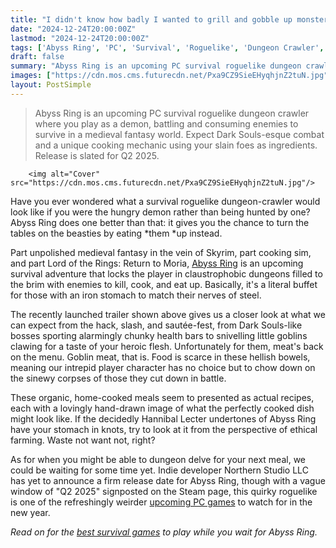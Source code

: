 ```yaml
---
title: "I didn't know how badly I wanted to grill and gobble up monsters until this upcoming survival roguelike made it look so tasty"
date: "2024-12-24T20:00:00Z"
lastmod: "2024-12-24T20:00:00Z"
tags: ['Abyss Ring', 'PC', 'Survival', 'Roguelike', 'Dungeon Crawler', 'Action RPG', 'Cooking Sim']
draft: false
summary: "Abyss Ring is an upcoming PC survival roguelike dungeon crawler where you play as a demon, battling and consuming enemies to survive in a medieval fantasy world.  Expect Dark Souls-esque combat and a unique cooking mechanic using your slain foes as ingredients. Release is slated for Q2 2025."
images: ["https://cdn.mos.cms.futurecdn.net/Pxa9CZ9SieEHyqhjnZ2tuN.jpg"]
layout: PostSimple
---
```

> Abyss Ring is an upcoming PC survival roguelike dungeon crawler where you play as a demon, battling and consuming enemies to survive in a medieval fantasy world.  Expect Dark Souls-esque combat and a unique cooking mechanic using your slain foes as ingredients. Release is slated for Q2 2025.


        <img alt="Cover" src="https://cdn.mos.cms.futurecdn.net/Pxa9CZ9SieEHyqhjnZ2tuN.jpg"/>
        
Have you ever wondered what a survival roguelike dungeon-crawler would look like if you were the hungry demon rather than being hunted by one? Abyss Ring does one better than that: it gives you the chance to turn the tables on the beasties by eating *them *up instead.

Part unpolished medieval fantasy in the vein of Skyrim, part cooking sim, and part Lord of the Rings: Return to Moria, [Abyss Ring](https://store.steampowered.com/app/3401570/Abyss_Ring/) is an upcoming survival adventure that locks the player in claustrophobic dungeons filled to the brim with enemies to kill, cook, and eat up. Basically, it's a literal buffet for those with an iron stomach to match their nerves of steel.

The recently launched trailer shown above gives us a closer look at what we can expect from the hack, slash, and sautée-fest, from Dark Souls-like bosses sporting alarmingly chunky health bars to snivelling little goblins clawing for a taste of your heroic flesh. Unfortunately for them, meat's back on the menu. Goblin meat, that is. Food is scarce in these hellish bowels, meaning our intrepid player character has no choice but to chow down on the sinewy corpses of those they cut down in battle.

These organic, home-cooked meals seem to presented as actual recipes, each with a lovingly hand-drawn image of what the perfectly cooked dish might look like. If the decidedly Hannibal Lecter undertones of Abyss Ring have your stomach in knots, try to look at it from the perspective of ethical farming. Waste not want not, right?

As for when you might be able to dungeon delve for your next meal, we could be waiting for some time yet. Indie developer Northern Studio LLC has yet to announce a firm release date for Abyss Ring, though with a vague window of "Q2 2025" signposted on the Steam page, this quirky roguelike is one of the refreshingly weirder [upcoming PC games](https://www.gamesradar.com/new-pc-games/) to watch for in the new year.

*Read on for the *[<em>best survival games</em>](https://www.gamesradar.com/best-survival-games/)* to play while you wait for Abyss Ring.*
        